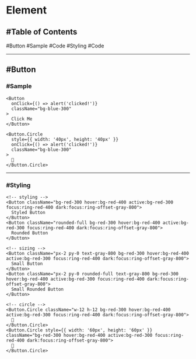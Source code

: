 # Element

## #Table of Contents


<ToC>
  <a data-toc-to="scroll-to-button">#Button</a>
  <ToC>
    <a data-toc-to="scroll-to-button--sample">#Sample</a>
    <ToC>
      <a data-toc-to="scroll-to-button--sample-code">#Code</a>
    </ToC>
    <a data-toc-to="scroll-to-button--styling">#Styling</a>
    <ToC>
      <a data-toc-to="scroll-to-button--styling-code">#Code</a>
    </ToC>
  </ToC>
</ToC>

---

## #Button

<a id="scroll-to-button" />


### #Sample<a id="scroll-to-button--sample"/>

<ButtonSample />
<a id="scroll-to-button--sample-code" />

```tsx
<Button
  onClick={() => alert('clicked!')}
  className="bg-blue-300"
>
  Click Me
</Button>

<Button.Circle
  style={{ width: '40px', height: '40px' }}
  onClick={() => alert('clicked!')}
  className="bg-blue-300"
>
  🚀
</Button.Circle>
```

---

### #Styling

<a id="scroll-to-button--styling" />


<ButtonStyling />
<a id="scroll-to-button--styling-code" />

```tsx
<!-- styling -->
<Button className="bg-red-300 hover:bg-red-400 active:bg-red-300 focus:ring-red-400 dark:focus:ring-offset-gray-800">
  Styled Button
</Button>
<Button className="rounded-full bg-red-300 hover:bg-red-400 active:bg-red-300 focus:ring-red-400 dark:focus:ring-offset-gray-800">
  Rounded Button
</Button>

<!-- sizing -->
<Button className="px-2 py-0 text-gray-800 bg-red-300 hover:bg-red-400 active:bg-red-300 focus:ring-red-400 dark:focus:ring-offset-gray-800">
  Small Button
</Button>
<Button className="px-2 py-0 rounded-full text-gray-800 bg-red-300 hover:bg-red-400 active:bg-red-300 focus:ring-red-400 dark:focus:ring-offset-gray-800">
  Small Rounded Button
</Button>

<!-- circle -->
<Button.Circle className="w-12 h-12 bg-red-300 hover:bg-red-400 active:bg-red-300 focus:ring-red-400 dark:focus:ring-offset-gray-800">
  🚀
</Button.Circle>
<Button.Circle style={{ width: '60px', height: '60px' }} className="bg-red-300 hover:bg-red-400 active:bg-red-300 focus:ring-red-400 dark:focus:ring-offset-gray-800">
  🧨
</Button.Circle>
```
